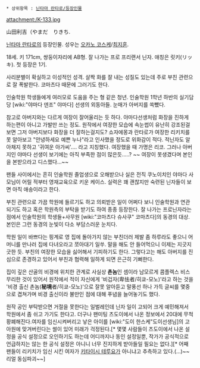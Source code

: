  * 상위항목 : [[닌타마 란타로/등장인물]]

attachment:/K-133.jpg

山田利吉（やまだ　りきち.

[[닌타마 란타로]]의 등장인물. 성우는 [[오카노 코스케]]/[[최지훈]].

18세. 키 171cm, 쌍둥이자리에 AB형. 잘 나가는 프로 프리랜서 닌자. 애칭은 릿키(リッキ). 첫 등장은 1기.

사리분별이 확실하고 이성적인 성격. 살짝 화를 잘 내는 성질도 있는데 주로 부친 관련으로 잘 폭발한다. 코마츠다 때문에 그러기도 한다.

인술학원 학생들에게 여러모로 도움을 주는 형 같은 청년. 인술학원 1학년 하반의 실기담당 [wiki:"야마다 덴조" 야마다] 선생의 외동아들. 눈매가 아버지를 쏙뺐다. 

참고로 아버지와는 다르게 여장이 잘어울리는 듯 하다. 야마다선생처럼 화장을 진하게 하는편이 아니고 가발만 쓰는 정도. 원작에서 여장한 모습에 속눈썹이 유난히 강조된걸 보면 그저 아버지보다 화장을 더 잘하는걸지도? 쇼자에몽과 란타로가 여장한 리키치를 못 알아보고 "안녕하세요 예쁜 누나"라고 인사했을 정도로 위화감이 적다.  적닌자도 알아채지 못하고 '귀여운 아가씨'.... 라고 지칭했다. 여장했을 때 가명은 리코. 그러나 아버지인 야마다 선생이 보기에는 아직 부족한 점이 많은듯.....? ~~ 여장이 못생겼다며 본인을 본받으라고 디스했다...~~

팬들 사이에서는 흔히 인술학원 졸업생으로 오해받으나 실은 전직 쿠노이치인 야마다 사모님이 어릴 적부터 영재교육으로 키운 케이스. 실력은 꽤 괜찮지만 숙련된 닌자들이 보면 아직 애송이라고 한다. 

부친 관련으로 가끔 학원에 들르기도 하고 의뢰받은 일이 어쩌다 보니 인술학원과 연관되기도 하고 혹은 학원측의 부탁을 받기도 하여 종종 등장한다. 잘 나가는 프로닌자라는 점에서 인술학원의 학생들+사무원 [wiki:"코마츠다 슈사쿠" 코마츠다]의 동경의 대상. 본인은 그런 동경의 눈빛이 다소 부담스러운 눈치다.

학원 일이 바쁘다는 핑계로 영 집에 돌아가지 않는 부친더러 제발 좀 하루라도 좋으니 어머니를 만나러 집에 다녀오라고 쪼아대기 일쑤. 말을 해도 안 들어먹으니 이제는 지긋지긋한 듯. 부친의 여장한 모습을 싫어해서 기피하기도 한다. 그렇다고는 해도 아버지를 진심으로 존경하고 있어서 부친과 협력해 일하게 되면 은근히 기뻐한다.

집이 깊은 산골의 비경에 위치한 관계로 사실상 '''촌놈'''인 셈이라 남모르게 콤플렉스 비스무리한 것이 있어서 원작에서 적이 자신에게 '비겁자(卑怯者/히쿄-모노)'라고 하는 것을 '비경 출신 촌놈('''秘境'''者/히쿄-모노)'으로 잘못 알아듣고 말풍선 하나 가득 글씨를 몇중으로 겹쳐가며 비경 출신이라 불만인 점에 대해 푸념을 늘어놓기도 했다.

원작 공인 부탁받으면 거절을 못한다는 일벌레인데 닌자 일이 고되어 크게 예민해져서 학원에서 좀 쉬고 가기도 한다고. 더구나 팬미팅 츠도이에서 나온 정보에서 20대에 무척 황폐해진다.여자를 임신시켜버리고 낳은 아이를 [wiki:"도이 한스케"도이선생님]의 고아원에 맞겨버린다는 썰이 있어 미래가 걱정된다.[* 몇몇 사람들이 츠도이에서 나온 설정을 공식 설정으로 오인하기도 하는데 어디까지나 동인 설정일뿐, 작가가 공식적으로 언급하지는 않는 한 공식 설정은 아니니 너무 진지하게 받아들일 필요는 없다.][* 어째 팬들이 리키치가 임신 시킨 여자가 [[키타이시 테루요]]가 아니냐고 추측하고 있다.(...)~~리얼 동심파괴~~]
